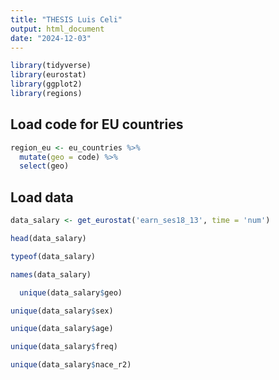 ```yaml
---
title: "THESIS Luis Celi"
output: html_document
date: "2024-12-03"
---
```



```r
library(tidyverse)
library(eurostat)
library(ggplot2)
library(regions)
```
## Load code for EU countries
```r
region_eu <- eu_countries %>% 
  mutate(geo = code) %>% 
  select(geo)
```
## Load data
```r
data_salary <- get_eurostat('earn_ses18_13', time = 'num')
```
```r
head(data_salary)
```
```r
typeof(data_salary)
```

```r
names(data_salary)
```

```r
  unique(data_salary$geo)
```
```r
unique(data_salary$sex)
```
```r
unique(data_salary$age)
```

```r
unique(data_salary$freq)
```
```r
unique(data_salary$nace_r2)
```

